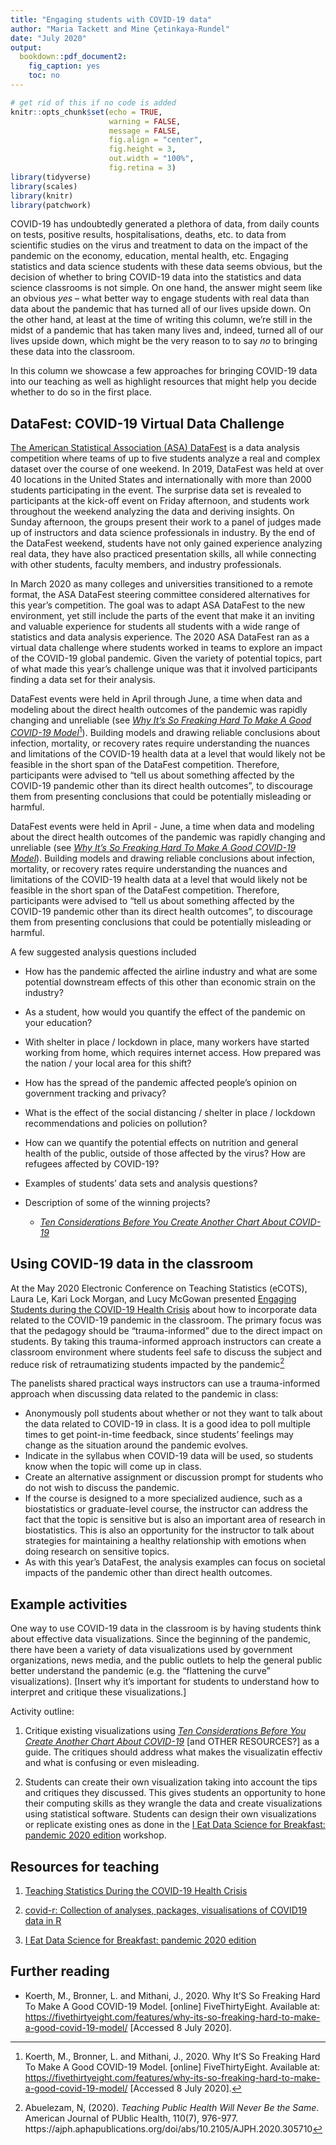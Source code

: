 ```yaml
---
title: "Engaging students with COVID-19 data"
author: "Maria Tackett and Mine Çetinkaya-Rundel"
date: "July 2020"
output: 
  bookdown::pdf_document2: 
    fig_caption: yes
    toc: no
---
```


<style>
blockquote{
  font-size: 16px;
}
</style>

```r
# get rid of this if no code is added
knitr::opts_chunk$set(echo = TRUE, 
                      warning = FALSE, 
                      message = FALSE,
                      fig.align = "center",
                      fig.height = 3,
                      out.width = "100%",
                      fig.retina = 3)
library(tidyverse)
library(scales)
library(knitr)
library(patchwork)
```


COVID-19 has undoubtedly generated a plethora of data, from daily counts on tests, positive results, hospitalisations, deaths, etc. to data from scientific studies on the virus and treatment to data on the impact of the pandemic on the economy, education, mental health, etc. 
Engaging statistics and data science students with these data seems obvious, but the decision of whether to bring COVID-19 data into the statistics and data science classrooms is not simple. On one hand, the answer might seem like an obvious *yes* -- what better way to engage students with real data than data about the pandemic that has turned all of our lives upside down. On the other hand, at least at the time of writing this column, we're still in the midst of a pandemic that has taken many lives and, indeed, turned all of our lives upside down, which might be the very reason to to say *no* to bringing these data into the classroom. 

In this column we showcase a few approaches for bringing COVID-19 data into our teaching as well as highlight resources that might help you decide whether to do so in the first place. 

## DataFest: COVID-19 Virtual Data Challenge {-}

[The American Statistical Association (ASA) DataFest](https://ww2.amstat.org/education/datafest/) is a data analysis competition where teams of up to five students analyze a real and complex dataset over the course of one weekend. In 2019, DataFest was held at over 40 locations in the United States and internationally with more than 2000 students participating in the event. The surprise data set is revealed to participants at the kick-off event on Friday afternoon, and students work throughout the weekend analyzing the data and deriving insights. On Sunday afternoon, the groups present their work to a panel of judges made up of instructors and data science professionals in industry. By the end of the DataFest weekend, students have not only gained experience analyzing real data, they have also practiced presentation skills, all while connecting with other students, faculty members, and industry professionals.

In March 2020 as many colleges and universities transitioned to a remote format, the ASA DataFest steering committee considered alternatives for this year's competition. The goal was to adapt ASA DataFest to the new environment, yet still include the parts of the event that make it an inviting and valuable experience for students all students with a wide range of statistics and data analysis experience. The 2020 ASA DataFest ran as a virtual data challenge where students worked in teams to explore an impact of the COVID-19 global pandemic. Given the variety of potential topics, part of what made this year's challenge unique was that it involved participants finding a data set for their analysis.

DataFest events were held in April through June, a time when data and modeling about the direct health outcomes of the pandemic was rapidly changing and unreliable (see [*Why It’s So Freaking Hard To Make A Good COVID-19 Model*](https://fivethirtyeight.com/features/why-its-so-freaking-hard-to-make-a-good-covid-19-model/)^[Koerth, M., Bronner, L. and Mithani, J., 2020. Why It’S So Freaking Hard To Make A Good COVID-19 Model. [online] FiveThirtyEight. Available at: <https://fivethirtyeight.com/features/why-its-so-freaking-hard-to-make-a-good-covid-19-model/> [Accessed 8 July 2020].]). Building models and drawing reliable conclusions about infection, mortality, or recovery rates require understanding the nuances and limitations of the COVID-19 health data at a level that would likely not be feasible in the short span of the DataFest competition. Therefore, participants were advised to “tell us about something affected by the COVID-19 pandemic other than its direct health outcomes”, to discourage them from presenting conclusions that could be potentially misleading or harmful. 

DataFest events were held in April - June, a time when data and modeling about the direct health outcomes of the pandemic was rapidly changing and unreliable (see [*Why It’s So Freaking Hard To Make A Good COVID-19 Model*](https://fivethirtyeight.com/features/why-its-so-freaking-hard-to-make-a-good-covid-19-model/)). Building models and drawing reliable conclusions about infection, mortality, or recovery rates require understanding the nuances and limitations of the COVID-19 health data at a level that would likely not be feasible in the short span of the DataFest competition. Therefore, participants were advised to “tell us about something affected by the COVID-19 pandemic other than its direct health outcomes”, to discourage them from presenting conclusions that could be potentially misleading or harmful. 

A few suggested analysis questions included 

  - How has the pandemic affected the airline industry and what are some potential downstream effects of this other than economic strain on the industry?
  - As a student, how would you quantify the effect of the pandemic on your education?
  - With shelter in place / lockdown in place, many workers have started working from home, which requires internet access. How prepared was the nation / your local area for this shift?
  - How has the spread of the pandemic affected people’s opinion on government tracking and privacy?
  - What is the effect of the social distancing / shelter in place / lockdown recommendations and policies on pollution?
  - How can we quantify the potential effects on nutrition and general health of the public, outside of those affected by the virus?
How are refugees affected by COVID-19?

- Examples of students' data sets and analysis questions? 
- Description of some of the winning projects? 

  - [*Ten Considerations Before You Create Another Chart About COVID-19*](https://medium.com/nightingale/ten-considerations-before-you-create-another-chart-about-covid-19-27d3bd691be8)

## Using COVID-19 data in the classroom {-} 

At the May 2020 Electronic Conference on Teaching Statistics (eCOTS), Laura Le, Kari Lock Morgan, and Lucy McGowan presented [Engaging Students during the COVID-19 Health Crisis](https://www.causeweb.org/cause/ecots/ecots20/panels/2) about how to incorporate data related to the COVID-19 pandemic in the classroom. The primary focus was that the pedagogy should be "trauma-informed" due to the direct impact on students. By taking this trauma-informed approach instructors can create a classroom environment where students feel safe to discuss the subject and reduce risk of retraumatizing students impacted by the pandemic^[Abuelezam, N, (2020). *Teaching Public Health Will Never Be the Same*. American Journal of PUblic Health, 110(7), 976-977. https://ajph.aphapublications.org/doi/abs/10.2105/AJPH.2020.305710]

The panelists shared practical ways instructors can use a trauma-informed approach when discussing data related to the pandemic in class:

  - Anonymously poll students about whether or not they want to talk about the data related to COVID-19 in class. It is a good idea to poll multiple times to get point-in-time feedback, since students' feelings may change as the situation around the pandemic evolves.
  - Indicate in the syllabus when COVID-19 data will be used, so students know when the topic will come up in class.
  - Create an alternative assignment or discussion prompt for students who do not wish to discuss the pandemic.
  - If the course is designed to a more specialized audience, such as a biostatistics or graduate-level course, the instructor can address the fact that the topic is sensitive but is also an important area of research in biostatistics. This is also an opportunity for the instructor to talk about strategies for maintaining a healthy relationship with emotions when doing research on sensitive topics.
  - As with this year's DataFest, the analysis examples can focus on societal impacts of the pandemic other than direct health outcomes.

## Example activities {-}

One way to use COVID-19 data in the classroom is by having students think about effective data visualizations. Since the beginning of the pandemic, there have been a variety of data visualizations used by government organizations, news media, and the public outlets to help the general public better understand the pandemic (e.g. the "flattening the curve" visualizations). [Insert why it's important for students to understand how to interpret and critique these visualizations.]

Activity outline: 

1. Critique existing visualizations using [*Ten Considerations Before You Create Another Chart About COVID-19*](https://medium.com/nightingale/ten-considerations-before-you-create-another-chart-about-covid-19-27d3bd691be8) [and OTHER RESOURCES?] as a guide. The critiques should address what makes the visualizatin effectiv and what is confusing or even misleading.

2. Students can create their own visualization taking into account the tips and critiques they discussed. This gives students an opportunity to hone their computing skills as they wrangle the data and create visualizations using statistical software. Students can design their own visualizations or replicate existing ones as done in the [I Eat Data Science for Breakfast: pandemic 2020 edition](https://learn.themethodsection.com/workshops/ieat/pandemic2020/) workshop. 


## Resources for teaching {-}

1. [Teaching Statistics During the COVID-19 Health Crisis](https://coronavirus-teaching-resources.netlify.app/)

2. [covid-r: Collection of analyses, packages, visualisations of COVID19 data in R](https://github.com/mine-cetinkaya-rundel/covid19-r)

3. [I Eat Data Science for Breakfast: pandemic 2020 edition](https://learn.themethodsection.com/workshops/ieat/pandemic2020/)

## Further reading {-}

- Koerth, M., Bronner, L. and Mithani, J., 2020. Why It’S So Freaking Hard To Make A Good COVID-19 Model. [online] FiveThirtyEight. Available at: <https://fivethirtyeight.com/features/why-its-so-freaking-hard-to-make-a-good-covid-19-model/> [Accessed 8 July 2020].
